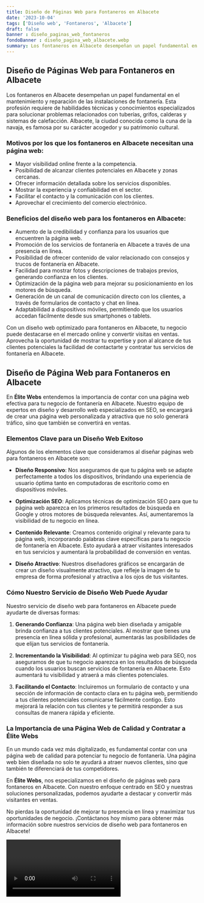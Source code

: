 ```yaml
---
title: Diseño de Páginas Web para Fontaneros en Albacete
date: '2023-10-04'
tags: ['Diseño web', 'Fontaneros', 'Albacete']
draft: false
banner : diseño_paginas_web_fontaneros
fondoBanner : diseño_pagina_web_albacete.webp
summary: Los fontaneros en Albacete desempeñan un papel fundamental en el mantenimiento y reparación de las instalaciones de fontanería. Esta profesión requiere de habilidades técnicas y conocimientos especializados para solucionar problemas relacionados con tuberías, grifos, calderas y sistemas de calefacción. Albacete, la ciudad conocida como la cuna de la navaja, es famosa por su carácter acogedor y su patrimonio cultural.
---
```


## Diseño de Páginas Web para Fontaneros en Albacete

Los fontaneros en Albacete desempeñan un papel fundamental en el mantenimiento y reparación de las instalaciones de fontanería. Esta profesión requiere de habilidades técnicas y conocimientos especializados para solucionar problemas relacionados con tuberías, grifos, calderas y sistemas de calefacción. Albacete, la ciudad conocida como la cuna de la navaja, es famosa por su carácter acogedor y su patrimonio cultural.

### Motivos por los que los fontaneros en Albacete necesitan una página web:

- Mayor visibilidad online frente a la competencia.
- Posibilidad de alcanzar clientes potenciales en Albacete y zonas cercanas.
- Ofrecer información detallada sobre los servicios disponibles.
- Mostrar la experiencia y confiabilidad en el sector.
- Facilitar el contacto y la comunicación con los clientes.
- Aprovechar el crecimiento del comercio electrónico.

### Beneficios del diseño web para los fontaneros en Albacete:

- Aumento de la credibilidad y confianza para los usuarios que encuentren la página web.
- Promoción de los servicios de fontanería en Albacete a través de una presencia en línea.
- Posibilidad de ofrecer contenido de valor relacionado con consejos y trucos de fontanería en Albacete.
- Facilidad para mostrar fotos y descripciones de trabajos previos, generando confianza en los clientes.
- Optimización de la página web para mejorar su posicionamiento en los motores de búsqueda.
- Generación de un canal de comunicación directo con los clientes, a través de formularios de contacto y chat en línea.
- Adaptabilidad a dispositivos móviles, permitiendo que los usuarios accedan fácilmente desde sus smartphones o tablets.

Con un diseño web optimizado para fontaneros en Albacete, tu negocio puede destacarse en el mercado online y convertir visitas en ventas. Aprovecha la oportunidad de mostrar tu expertise y pon al alcance de tus clientes potenciales la facilidad de contactarte y contratar tus servicios de fontanería en Albacete.

<GifSeo />

<Cta />

## Diseño de Página Web para Fontaneros en Albacete

En **Élite Webs** entendemos la importancia de contar con una página web efectiva para tu negocio de fontanería en Albacete. Nuestro equipo de expertos en diseño y desarrollo web especializados en SEO, se encargará de crear una página web personalizada y atractiva que no solo generará tráfico, sino que también se convertirá en ventas. 

### Elementos Clave para un Diseño Web Exitoso

Algunos de los elementos clave que consideramos al diseñar páginas web para fontaneros en Albacete son:

- **Diseño Responsivo**: Nos aseguramos de que tu página web se adapte perfectamente a todos los dispositivos, brindando una experiencia de usuario óptima tanto en computadoras de escritorio como en dispositivos móviles.

- **Optimización SEO**: Aplicamos técnicas de optimización SEO para que tu página web aparezca en los primeros resultados de búsqueda en Google y otros motores de búsqueda relevantes. Así, aumentaremos la visibilidad de tu negocio en línea.

- **Contenido Relevante**: Creamos contenido original y relevante para tu página web, incorporando palabras clave específicas para tu negocio de fontanería en Albacete. Esto ayudará a atraer visitantes interesados en tus servicios y aumentará la probabilidad de conversión en ventas.

- **Diseño Atractivo**: Nuestros diseñadores gráficos se encargarán de crear un diseño visualmente atractivo, que refleje la imagen de tu empresa de forma profesional y atractiva a los ojos de tus visitantes.

### Cómo Nuestro Servicio de Diseño Web Puede Ayudar

Nuestro servicio de diseño web para fontaneros en Albacete puede ayudarte de diversas formas:

1. **Generando Confianza**: Una página web bien diseñada y amigable brinda confianza a tus clientes potenciales. Al mostrar que tienes una presencia en línea sólida y profesional, aumentarás las posibilidades de que elijan tus servicios de fontanería.

2. **Incrementando la Visibilidad**: Al optimizar tu página web para SEO, nos aseguramos de que tu negocio aparezca en los resultados de búsqueda cuando los usuarios buscan servicios de fontanería en Albacete. Esto aumentará tu visibilidad y atraerá a más clientes potenciales.

3. **Facilitando el Contacto**: Incluiremos un formulario de contacto y una sección de información de contacto clara en tu página web, permitiendo a tus clientes potenciales comunicarse fácilmente contigo. Esto mejorará la relación con tus clientes y te permitirá responder a sus consultas de manera rápida y eficiente.

### La Importancia de una Página Web de Calidad y Contratar a Élite Webs

En un mundo cada vez más digitalizado, es fundamental contar con una página web de calidad para potenciar tu negocio de fontanería. Una página web bien diseñada no solo te ayudará a atraer nuevos clientes, sino que también te diferenciará de tus competidores.

En **Élite Webs**, nos especializamos en el diseño de páginas web para fontaneros en Albacete. Con nuestro enfoque centrado en SEO y nuestras soluciones personalizadas, podemos ayudarte a destacar y convertir más visitantes en ventas.

No pierdas la oportunidad de mejorar tu presencia en línea y maximizar tus oportunidades de negocio. ¡Contáctanos hoy mismo para obtener más información sobre nuestros servicios de diseño web para fontaneros en Albacete!

<Video />

<CtaBot job='Fontaneros' city='Albacete'/>

<Gmaps query='Albacete+españa+maps' />